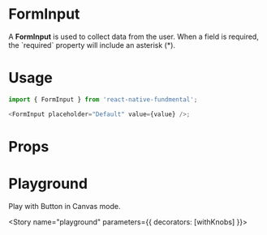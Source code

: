 
<Meta title="FormInput" component={FormInput} />

# FormInput

A **FormInput** is used to collect data from the user. When a field is required, the \`required\` property will include an asterisk (\*).

# Usage

```js
import { FormInput } from 'react-native-fundmental';

<FormInput placeholder="Default" value={value} />;
```

# Props

<Props of={FormInput} />

# Playground

Play with Button in Canvas mode.

<Story name="playground" parameters={{ decorators: [withKnobs] }}>
  <FormInput placeholder="Default" />
</Story>
